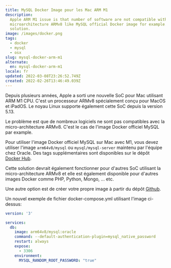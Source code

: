 ```yaml
---
title: MySQL Docker Image pour les Mac ARM M1
description:
  Apple ARM M1 issue is that number of software are not compatible with the
  microarchitecture ARMv8 like MySQL official Docker image for example. Here a
  solution.
image: /images/docker.png
tags:
  - docker
  - mysql
  - osx
slug: mysql-docker-arm-m1
alternate:
  en: mysql-docker-arm-m1
locale: fr
updated: 2022-03-08T23:26:52.749Z
created: 2022-02-26T13:46:49.039Z
---
```


Depuis plusieurs années, Apple a sorti une nouvelle SoC pour Mac utilisant ARM M1 CPU. C'est un processeur ARMv8 spécialement conçu pour MacOS et iPadOS. Le noyau Linux supporte également cette SoC depuis la version 5.13.

Le problème est que de nombreux logiciels ne sont pas compatibles avec la micro-architecture ARMv8. C'est le cas de l'image Docker officiel MySQL par example.

Pour utiliser l'image Docker officiel MySQL sur Mac avec M1, vous devez utiliser l'image `arm64v8/mysql` ou `mysql/mysql-server` maintenu par l'équipe chez Oracle. Des tags supplémentaires sont disponibles sur le dépôt [Docker Hub](https://hub.docker.com/r/arm64v8/mysql/tags).

Cette solution devrait également fonctionner pour d'autres SoC utilisant la micro-architecture ARMv8 et elle est également disponible pour d'autres images Docker comme PHP, Python, Mongo, ... etc.

Une autre option est de créer votre propre image à partir du dépôt [Github](https://github.com/docker-library/mysql/tree/master).

Un nouvel exemple de fichier docker-compose.yml utilisant l'image ci-dessus:

```yaml:docker-compose.yml
version: '3'

services:
  db:
    image: arm64v8/mysql:oracle
    command: --default-authentication-plugin=mysql_native_password
    restart: always
    expose:
      - 3306
    environment:
      MYSQL_RANDOM_ROOT_PASSWORD: "true"
```
